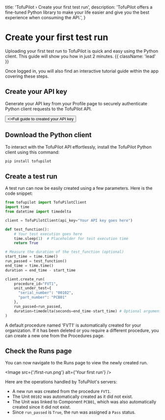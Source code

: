   title: 'TofuPilot › Create your first test run',
  description:
    'TofuPilot offers a fine-tuned Python library to make your life easier and give you the best experience when consuming the API.',
}

# Create your first test run

Uploading your first test run to TofuPilot is quick and easy using the Python client. This guide will show you how in just 2 minutes. {{ className: 'lead' }}

<Note>
  Once logged in, you will also find an interactive tutorial guide within the
  app covering these steps.
</Note>

## Create your API key

Generate your API key from your Profile page to securely authenticate Python client requests to the TofuPilot API.

<div className="not-prose">
  <Button href="/api-key" variant="text" arrow="right">
    <>Full guide to created your API key</>
  </Button>
</div>

## Download the Python client

To interact with the TofuPilot API effortlessly, install the TofuPilot Python client using this command:

```bash {{ title: 'bash' }}
pip install tofupilot
```

## Create a test run

A test run can now be easily created using a few parameters. Here is the code snippet:

```python {{ title: 'first_upload.py'}}
from tofupilot import TofuPilotClient
import time
from datetime import timedelta

client = TofuPilotClient(api_key="Your API key goes here")

def test_function():
    # Your test execution goes here
    time.sleep(1)  # Placeholder for test execution time
    return True

# Measure the duration of the test_function (optional)
start_time = time.time()
run_passed = test_function()
end_time = time.time()
duration = end_time - start_time

client.create_run(
    procedure_id="FVT1",
    unit_under_test={
      "serial_number": "00102",
      "part_number": "PCB01"
    },
    run_passed=run_passed,
    duration=timedelta(seconds=end_time-start_time) # Optional argument
)
```

<Note>
  A default procedure named 'FVT1' is automatically created for your
  organization. If it has been deleted or you require a different procedure, you
  can create a new one from the Procedures page.
</Note>

## Check the Runs page

You can now navigate to the Runs page to view the newly created run.

<Image src={'/first-run.png'} alt={'Your first run'} />

Here are the operations handled by TofuPilot's servers:

- A new run was created from the procedure `FVT1`.
- The Unit `00102` was automatically created as it did not exist.
- The Unit was linked to Component `PCB01`, which was also automatically created since it did not exist.
- Since `run_passed` is `True`, the run was assigned a `Pass` status.
